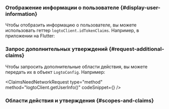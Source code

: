 

### Отображение информации о пользователе \{#display-user-information}

Чтобы отобразить информацию о пользователе, вы можете использовать геттер `logtoClient.idTokenClaims`. Например, в приложении на Flutter:

<DisplayUserInfo />

### Запрос дополнительных утверждений \{#request-additional-claims}

<FindUserInfoMissing method="client.idTokenClaims" />

<ScopesAndClaimsIntroduction />

Чтобы запросить дополнительные области действия, вы можете передать их в объект `LogtoConfig`. Например:

<ScopesAndClaimsCode />

<ClaimsNeedNetworkRequest
  type="method"
  method="logtoClient.getUserInfo()"
  codeSnippet={<FetchUserInfo />}
/>

### Области действия и утверждения \{#scopes-and-claims}

<ScopesAndClaims />
